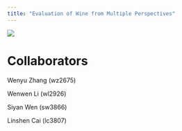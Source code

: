```yaml
---
title: "Evaluation of Wine from Multiple Perspectives"
---
```

<img src="images/wine.jpg">


# Collaborators
Wenyu Zhang (wz2675)  

Wenwen Li (wl2926)  

Siyan Wen (sw3866)  

Linshen Cai (lc3807)  

